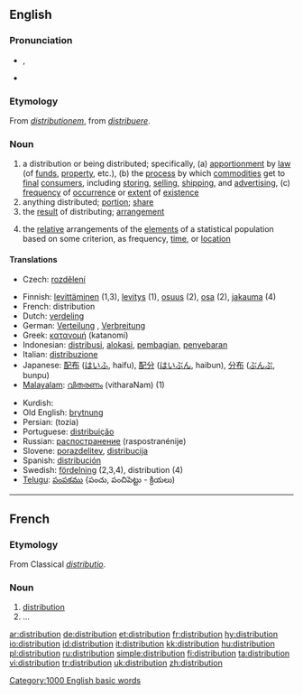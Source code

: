 {{wikipediadab}}
==English==

===Pronunciation===
*{{IPA|/ˌdɪstɹəˈbjuːʃən/}}, {{SAMPA|/%dIstr\@"bju:S@n/}}
*{{audio|en-us-distribution.ogg|Audio (US)}}

===Etymology===
From {{L.}} ''[[distributionem]]'', from ''[[distribuere]]''.

===Noun===
{{en-noun}}

# a distribution or being distributed; specifically, (a) [[apportionment]] by [[law]] (of [[funds]], [[property]], etc.), (b) the [[process]] by which [[commodities]] get to [[final]] [[consumer]]s, including [[storing]], [[selling]], [[shipping]], and [[advertising]], (c) [[frequency]] of [[occurrence]] or [[extent]] of [[existence]]
# anything distributed; [[portion]]; [[share]]
# the [[result]] of distributing; [[arrangement]]
# {{statistics}} the [[relative]] arrangements of the [[elements]] of a statistical population based on some criterion, as frequency, [[time]], or [[location]]

====Translations====
{{trans-top|distribution in statistics}}
*Czech: [[rozdělení]] {{n}}
{{trans-mid}}
{{trans-bottom}}
{{top}}
*Finnish: [[levittäminen]] (1,3), [[levitys]] (1), [[osuus]] (2), [[osa#Finnish|osa]] (2), [[jakauma]] (4)
*French: distribution {{f}}
*Dutch: [[verdeling]] {{f}}
*German: [[Verteilung]] {{f}}, [[Verbreitung]] {{f}}
*Greek: [[κατανομή]] (katanomí) {{f}}
*Indonesian: [[distribusi]], [[alokasi]], [[bagi|pembagian]], [[sebar|penyebaran]]
*Italian: [[distribuzione]] {{f}}
*Japanese: [[配布]] ([[はいふ]], haifu), [[配分]] ([[はいぶん]], haibun), [[分布]] ([[ぶんぷ]], bunpu)
*[[Malayalam]]: [[വിതരണം]] (vitharaNam) (1)
{{mid}}
*Kurdish: {{KUchar|[[به‌خش]]}}
*Old English: [[brytnung]] {{f}}
*Persian: {{FAchar|[[توزیع]]}} (tozia)
*Portuguese: [[distribuição]] {{f}}
*Russian: [[распостранение]] (raspostranénije) {{n}}
*Slovene: [[porazdelitev]], [[distribucija]]
*Spanish: [[distribución]] {{f}}
*Swedish: [[fördelning]] {{c}} (2,3,4), distribution {{c}} (4)
*[[Telugu]]: [[పంపకము]] {పంచు, పంచిపెట్టు - క్రియలు)
{{bottom}}

[[Category:1000 English basic words]]

----

==French==

===Etymology===
From Classical {{L.}} ''[[distributio]]''.

===Noun===
{{fr-noun|f}}

# [[#Noun|distribution]]
# ...

[[ar:distribution]]
[[de:distribution]]
[[et:distribution]]
[[fr:distribution]]
[[hy:distribution]]
[[io:distribution]]
[[id:distribution]]
[[it:distribution]]
[[kk:distribution]]
[[hu:distribution]]
[[pl:distribution]]
[[ru:distribution]]
[[simple:distribution]]
[[fi:distribution]]
[[ta:distribution]]
[[vi:distribution]]
[[tr:distribution]]
[[uk:distribution]]
[[zh:distribution]]